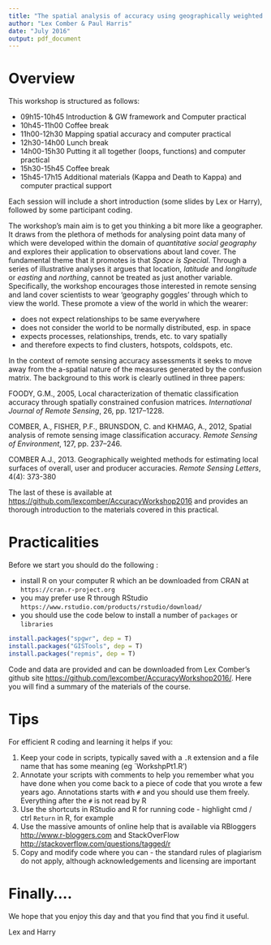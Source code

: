 ```yaml
---
title: "The spatial analysis of accuracy using geographically weighted frameworks"
author: "Lex Comber & Paul Harris"
date: "July 2016"
output: pdf_document
---
```


# Overview

This workshop is structured as follows:

- 09h15-10h45 Introduction & GW framework and Computer practical
- 10h45-11h00 Coffee break 
- 11h00-12h30 Mapping spatial accuracy and computer practical
- 12h30-14h00 Lunch break 
- 14h00-15h30 Putting it all together (loops, functions) and computer practical
- 15h30-15h45 Coffee break 
- 15h45-17h15 Additional materials (Kappa and Death to Kappa) and computer practical support 

Each session will include a short introduction (some slides by Lex or Harry), followed by some participant coding. 

The workshop's main aim is to get you thinking a bit more like a geographer. It draws from the plethora of methods for analysing point data many of which were developed within the domain of *quantitative social geography* and explores their application to observations about land cover. The fundamental theme that it promotes is that *Space is Special*. Through a series of illustrative analyses it argues that location, *latitude* and *longitude* or *easting* and *northing*, cannot be treated as just another variable. Specifically, the workshop encourages those interested in remote sensing and land cover scientists to wear 'geography goggles' through which to view the world. These promote a view of the world in which the wearer: 

- does not expect relationships to be same everywhere
- does not consider the world to be normally distributed, esp. in space
- expects processes, relationships, trends, etc. to vary spatially
- and therefore expects to find clusters, hotspots, coldspots, etc.

In the context of remote sensing accuracy assessments it seeks to move away from the a-spatial nature of the measures generated by the confusion matrix. The background to this work is clearly outlined in three papers: 

FOODY, G.M., 2005, Local characterization of thematic classification accuracy through spatially constrained confusion matrices. *International Journal of Remote Sensing*, 26, pp. 1217–1228.

COMBER, A., FISHER, P.F., BRUNSDON, C. and KHMAG, A., 2012, Spatial analysis of remote sensing image classification accuracy. *Remote Sensing of Environment*, 127, pp. 237–246.

COMBER A.J., 2013. Geographically weighted methods for estimating local surfaces of overall, user and producer accuracies. *Remote Sensing Letters*, 4(4): 373-380 

The last of these is available at [https://github.com/lexcomber/AccuracyWorkshop2016](https://github.com/lexcomber/AccuracyWorkshop2016) and provides an thorough introduction to the materials covered in this practical. 

# Practicalities
Before we start you should do the following : 

- install R on your computer R which an be downloaded from CRAN at `https://cran.r-project.org`
- you may prefer use R through RStudio `https://www.rstudio.com/products/rstudio/download/`
- you should use the code below to install a number of `packages` or `libraries` 

```r
install.packages("spgwr", dep = T)
install.packages("GISTools", dep = T)
install.packages("repmis", dep = T)
```

Code and data are provided and can be downloaded from Lex Comber's github site [https://github.com/lexcomber/AccuracyWorkshop2016/](https://github.com/lexcomber/AccuracyWorkshop2016/).
Here you will find a summary of the materials of the course.

# Tips
For efficient R coding and learning it helps if you: 

1. Keep your code in scripts, typically saved with a `.R` extension and a file name that has some meaning (eg `WorkshpPt1.R')
2. Annotate your scripts with comments to help you remember what you have done when you come back to a piece of code that you wrote a few years ago. Annotations starts with `#` and you should use them freely. Everything after the `#` is not read by R
3. Use the shortcuts in RStudio and R for running code - highlight cmd / ctrl `Return` in R, for example
4. Use the massive amounts of online help that is available via RBloggers [http://www.r-bloggers.com](http://www.r-bloggers.com) and StackOverFlow [http://stackoverflow.com/questions/tagged/r](http://stackoverflow.com/questions/tagged/r)
5. Copy and modify code where you can - the standard rules of plagiarism do not apply, although acknowledgements and licensing are important

# Finally....
We hope that you enjoy this day and that you find that you find it useful. 

Lex and Harry


